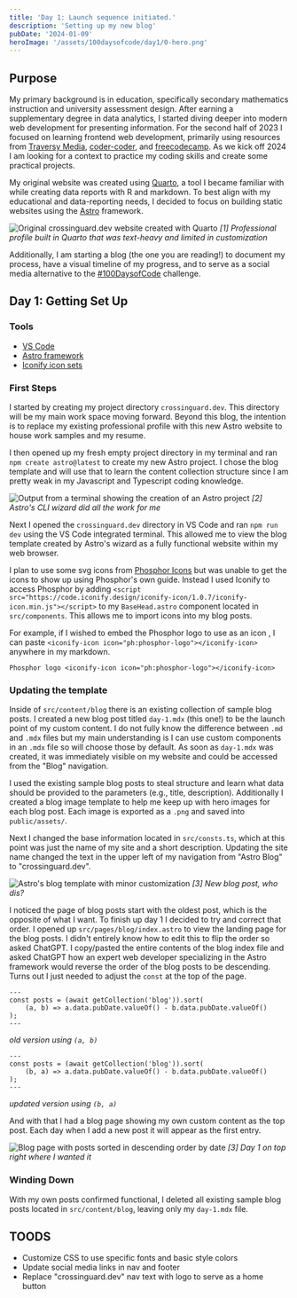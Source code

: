 ```yaml
---
title: 'Day 1: Launch sequence initiated.'
description: 'Setting up my new blog'
pubDate: '2024-01-09'
heroImage: '/assets/100daysofcode/day1/0-hero.png'
---
```


## Purpose

My primary background is in education, specifically secondary mathematics instruction and university assessment design. After earning a supplementary degree in data analytics, I started diving deeper into modern web development for presenting information. For the second half of 2023 I focused on learning frontend web development, primarily using resources from [Traversy Media](https://www.traversymedia.com/), [coder-coder](https://coder-coder.com/), and [freecodecamp](https://www.freecodecamp.org/). As we kick off 2024 I am looking for a context to practice my coding skills and create some practical projects.

My original website was created using [Quarto](https://quarto.org/), a tool I became familiar with while creating data reports with R and markdown. To best align with my educational and data-reporting needs, I decided to focus on building static websites using the [Astro](https://astro.build/) framework.

![Original crossinguard.dev website created with Quarto](/assets/100daysofcode/day1/1-original-website.png)
_[1] Professional profile built in Quarto that was text-heavy and limited in customization_

Additionally, I am starting a blog (the one you are reading!) to document my process, have a visual timeline of my progress, and to serve as a social media alternative to the [#100DaysofCode](https://www.100daysofcode.com/) challenge.

## Day 1: Getting Set Up

### Tools

- [VS Code](https://code.visualstudio.com/)
- [Astro framework](https://astro.build/)
- [Iconify icon sets](https://icon-sets.iconify.design/)

### First Steps

I started by creating my project directory `crossinguard.dev`. This directory will be my main work space moving forward. Beyond this blog, the intention is to replace my existing professional profile with this new Astro website to house work samples and my resume.

I then opened up my fresh empty project directory in my terminal and ran `npm create astro@latest` to create my new Astro project. I chose the blog template and will use that to learn the content collection structure since I am pretty weak in my Javascript and Typescript coding knowledge.

![Output from a terminal showing the creation of an Astro project](/assets/100daysofcode/day1/2-launch-sequence-initiated.png)
_[2] Astro's CLI wizard did all the work for me_

Next I opened the `crossinguard.dev` directory in VS Code and ran `npm run dev` using the VS Code integrated terminal. This allowed me to view the blog template created by Astro's wizard as a fully functional website within my web browser.

I plan to use some svg icons from [Phosphor Icons](https://phosphoricons.com/) but was unable to get the icons to show up using Phosphor's own guide. Instead I used Iconify to access Phosphor by adding `<script src="https://code.iconify.design/iconify-icon/1.0.7/iconify-icon.min.js"></script>` to my `BaseHead.astro` component located in `src/components`. This allows me to import icons into my blog posts.

For example, if I wished to embed the Phosphor logo <iconify-icon icon="ph:phosphor-logo"></iconify-icon> to use as an icon , I can paste `<iconify-icon icon="ph:phosphor-logo"></iconify-icon>` anywhere in my markdown.

```mdx
Phosphor logo <iconify-icon icon="ph:phosphor-logo"></iconify-icon>
```

### Updating the template

Inside of `src/content/blog` there is an existing collection of sample blog posts. I created a new blog post titled `day-1.mdx` (this one!) to be the launch point of my custom content. I do not fully know the difference between `.md` and `.mdx` files but my main understanding is I can use custom components in an `.mdx` file so will choose those by default. As soon as `day-1.mdx` was created, it was immediately visible on my website and could be accessed from the "Blog" navigation.

I used the existing sample blog posts to steal structure and learn what data should be provided to the parameters (e.g., title, description). Additionally I created a blog image template to help me keep up with hero images for each blog post. Each image is exported as a `.png` and saved into `public/assets/`.

Next I changed the base information located in `src/consts.ts`, which at this point was just the name of my site and a short description. Updating the site name changed the text in the upper left of my navigation from "Astro Blog" to "crossinguard.dev".

![Astro's blog template with minor customization](/assets/100daysofcode/day1/3-new-blog-post.png)
_[3] New blog post, who dis?_

I noticed the page of blog posts start with the oldest post, which is the opposite of what I want. To finish up day 1 I decided to try and correct that order. I opened up `src/pages/blog/index.astro` to view the landing page for the blog posts. I didn't entirely know how to edit this to flip the order so asked ChatGPT. I copy/pasted the entire contents of the blog index file and asked ChatGPT how an expert web developer specializing in the Astro framework would reverse the order of the blog posts to be descending. Turns out I just needed to adjust the `const` at the top of the page.

```astro
---
const posts = (await getCollection('blog')).sort(
	(a, b) => a.data.pubDate.valueOf() - b.data.pubDate.valueOf()
);
---
```

_old version using `(a, b)`_

```astro
---
const posts = (await getCollection('blog')).sort(
	(b, a) => a.data.pubDate.valueOf() - b.data.pubDate.valueOf()
);
---
```

_updated version using `(b, a)`_

And with that I had a blog page showing my own custom content as the top post. Each day when I add a new post it will appear as the first entry.

![Blog page with posts sorted in descending order by date](/assets/100daysofcode/day1/4-blog-order.png)
_[3] Day 1 on top right where I wanted it_

### Winding Down

With my own posts confirmed functional, I deleted all existing sample blog posts located in `src/content/blog`, leaving only my `day-1.mdx` file.

## TOODS

- Customize CSS to use specific fonts and basic style colors
- Update social media links in nav and footer
- Replace "crossinguard.dev" nav text with logo to serve as a home button
